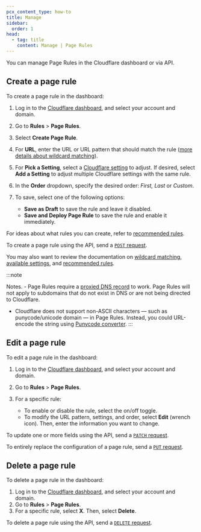 ```yaml
---
pcx_content_type: how-to
title: Manage
sidebar:
  order: 1
head:
  - tag: title
    content: Manage | Page Rules
---
```



You can manage Page Rules in the Cloudflare dashboard or via API.

<Render file="page-rules-migration" />

## Create a page rule

<Tabs syncKey="dashPlusAPI"> <TabItem label="Dashboard">

To create a page rule in the dashboard:

1. Log in to the [Cloudflare dashboard](https://dash.cloudflare.com), and select your account and domain.
2. Go to **Rules** > **Page Rules**.
3. Select **Create Page Rule**.
4. For **URL**, enter the URL or URL pattern that should match the rule ([more details about wildcard matching](/rules/page-rules/reference/wildcard-matching/)).
5. For **Pick a Setting**, select a [Cloudflare setting](/rules/page-rules/reference/settings/) to adjust. If desired, select **Add a Setting** to adjust multiple Cloudflare settings with the same rule.
6. In the **Order** dropdown, specify the desired order: *First, Last* or *Custom*.
7. To save, select one of the following options:

   - **Save as Draft** to save the rule and leave it disabled.
   - **Save and Deploy Page Rule** to save the rule and enable it immediately.

For ideas about what rules you can create, refer to [recommended rules](/rules/page-rules/reference/recommended-rules/).

</TabItem> <TabItem label="API">

To create a page rule using the API, send a [`POST` request](/api/operations/page-rules-create-a-page-rule).

You may also want to review the documentation on [wildcard matching](/rules/page-rules/reference/wildcard-matching/), [available settings](/rules/page-rules/reference/settings/), and [recommended rules](/rules/page-rules/reference/recommended-rules/).

</TabItem> </Tabs>

:::note

Notes. - Page Rules require a [proxied DNS record](/dns/manage-dns-records/reference/proxied-dns-records) to work. Page Rules will not apply to subdomains that do not exist in DNS or are not being directed to Cloudflare.

- Cloudflare does not support non-ASCII characters — such as punycode/unicode domain — in Page Rules. Instead, you could URL-encode the string using [Punycode converter](https://www.punycoder.com/).
  :::

## Edit a page rule

<Tabs syncKey="dashPlusAPI"> <TabItem label="Dashboard">

To edit a page rule in the dashboard:

1. Log in to the [Cloudflare dashboard](https://dash.cloudflare.com), and select your account and domain.
2. Go to **Rules** > **Page Rules**.
3. For a specific rule:

   - To enable or disable the rule, select the on/off toggle.
   - To modify the URL pattern, settings, and order, select **Edit** (wrench icon). Then, enter the information you want to change.

</TabItem> <TabItem label="API">

To update one or more fields using the API, send a [`PATCH` request](/api/operations/page-rules-edit-a-page-rule).

To entirely replace the configuration of a page rule, send a [`PUT` request](/api/operations/page-rules-update-a-page-rule).

</TabItem> </Tabs>

## Delete a page rule

<Tabs syncKey="dashPlusAPI"> <TabItem label="Dashboard">

To delete a page rule in the dashboard:

1. Log in to the [Cloudflare dashboard](https://dash.cloudflare.com), and select your account and domain.
2. Go to **Rules** > **Page Rules**.
3. For a specific rule, select **X**. Then, select **Delete**.

</TabItem> <TabItem label="API">

To delete a page rule using the API, send a [`DELETE` request](/api/operations/page-rules-delete-a-page-rule).

</TabItem> </Tabs>

